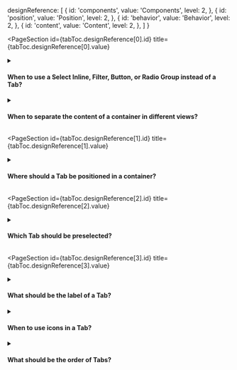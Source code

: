 
  designReference: [
    {
      id: 'components',
      value: 'Components',
      level: 2,
    },
        {
      id: 'position',
      value: 'Position',
      level: 2,
    },
    {
      id: 'behavior',
      value: 'Behavior',
      level: 2,
    },
    {
      id: 'content',
      value: 'Content',
      level: 2,
    },
  ]
}

<PageSection
  id={tabToc.designReference[0].id}
  title={tabToc.designReference[0].value}
>

<details>
  <summary><h4>When to use a Select Inline, Filter, Button, or Radio Group instead of a Tab?</h4></summary>
  <div>
    <ul>
        <li>Choose the Select Inline component when there are over five views, and they should be less prominent.</li>
        <li>Choose the Filter component when there is a complete set of data that can be narrowed according to specific criteria to help find relevant information.</li>
        <li>Choose the Button component to lead to a separate page when the content should not be in the same hierarchy level.</li>
        <li>Choose Radio Group component to allow merchants to make a single choice that fills in information that will be submitted in a form.</li>        
    </ul>
  </div>
</details>

<details>
  <summary><h4>When to separate the content of a container in different views?</h4></summary>
  <div>
    <ul>
        <li>Use Tabs to navigate between distinct but related content that is in the same level of hierarchy.</li>
        <li>Use Tabs to separate the general from the specific, when there’s a lot of content. For example, in a product form, there can be a <em>General</em> view and an <em>SKUs</em> view.</li>
    </ul>
  </div>
  <br />
  <div>
    <strong>What to avoid:</strong>
      <ul>
        <li>Don’t use Tabs for content that is related to different main jobs. For example, Contracts should not be on the same page as Invoices, since they won’t be needed at the same time.</li>
        <li>Don’t use Tabs to indicate progress. The merchant should always be able to alternate between views freely.</li>
        <li>Don’t use Tabs for content that is usually compared. For example, order items should not be separate from order total value.</li>
        <li>Don’t use Tabs in containers that are inside a page which already uses Tabs.</li>
        <li>Don't reload the page when switching between tabs.</li>
      </ul>
  </div>
</details>

</PageSection>

<PageSection
  id={tabToc.designReference[1].id}
  title={tabToc.designReference[1].value}
>

<details>
  <summary><h4>Where should a Tab be positioned in a container?</h4></summary>
  <div>
    Considering left-to-right interfaces, follow these recommendations:
    <ul>
        <li>Position Tabs in the header of a container, below an existing title and above the content that can be alternated.</li>
        <li>Align Tabs to the left.</li>    
    </ul>
  </div>
</details>

</PageSection>

<PageSection
  id={tabToc.designReference[2].id}
  title={tabToc.designReference[2].value}
>

<details>
  <summary><h4>Which Tab should be preselected?</h4></summary>
  <div>
    The first Tab should always be preselected, to simplify the flow of an user who wants to go through all Tabs and avoid confusion.
  </div>
</details>


</PageSection>

<PageSection
  id={tabToc.designReference[3].id}
  title={tabToc.designReference[3].value}
>

<details>
  <summary><h4>What should be the label of a Tab?</h4></summary>
  <div>
    <ul>
        <li>Write the label so that it describes the content of the view.</li>
        <li>Use sentence case, but capitalize proper nouns.</li>
        <li>Use short labels. Prefer two words maximum.</li>
    </ul>
  </div>
  <br />
  <div>
    <strong>What to avoid:</strong>
      <ul>
        <li>Don't write Tab labels that vary a lot in length between options.</li>
        <li>Don't use personal pronouns. For example, write <em>Application keys</em> instead of <em>My application keys</em>.</li>
        <li>Don't include redundant words. For example, use only <em>Products</em> and <em>Categories</em> instead of <em>Product permissions</em> and <em>Category permissions</em>.</li>
      </ul>
  </div>
</details>

<details>
  <summary><h4>When to use icons in a Tab?</h4></summary>
  <div>
    Never use icons in a Tab, even when there is a label next to them. The main reasons for this are maintaining consistency across the product, keeping the interface visually simple and avoiding confusion when a Tab’s subject is difficult to represent through an icon.
  </div>
</details>

<details>
  <summary><h4>What should be the order of Tabs?</h4></summary>
  <div>
    Order Tabs using one of the following criteria:
    <ul>
        <li>General to specific.</li>
        <li>Most to least frequently used.</li>
        <li>Alphabetical order.</li>
    </ul>
  </div>
</details>

</PageSection>

